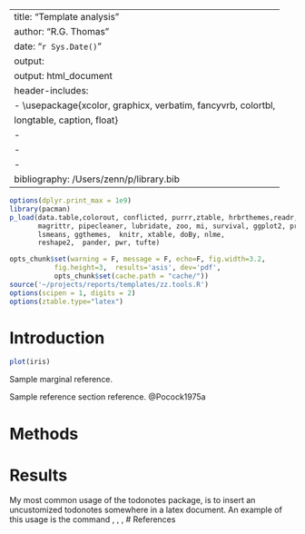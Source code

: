 
---
title: "Template analysis"
author: "R.G. Thomas"
date: "`r Sys.Date()`"
output:
    output: html_document 
header-includes:
   - \usepackage{xcolor, graphicx, verbatim, fancyvrb, colortbl,
     longtable, caption, float}
   - \usepackage{lipsum, xargs}
   - \usepackage[colorinlistoftodos,prependcaption,textsize=tiny]{todonotes}
   - \usepackage[export]{adjustbox}
bibliography: /Users/zenn/p/library.bib
---

```r
options(dplyr.print_max = 1e9)
library(pacman)
p_load(data.table,colorout, conflicted, purrr,ztable, hrbrthemes,readr, dplyr,
       magrittr, pipecleaner, lubridate, zoo, mi, survival, ggplot2, printr,
       lsmeans, ggthemes,  knitr, xtable, doBy, nlme,
       reshape2,  pander, pwr, tufte)

opts_chunk$set(warning = F, message = F, echo=F, fig.width=3.2,
	       fig.height=3,  results='asis', dev='pdf',
	       opts_chunk$set(cache.path = "cache/"))
source('~/projects/reports/templates/zz.tools.R')
options(scipen = 1, digits = 2)
options(ztable.type="latex")
```

# Introduction
```r
plot(iris)
```

\lipsum[2]
\todo[inline, color=cyan]{The original todo note withouth changed colours.\newline Here's another line.}
\lipsum[2]
Sample marginal reference. \cite{Pocock1975a}

Sample reference section reference. @Pocock1975a

# Methods

# Results
My most common usage of the todonotes package, is to insert an uncustomized
todonotes somewhere in a latex document. An example of this usage is the command
\todo{Make a cake \ldots},
\lipsum[1]
\todo[color=green]{Make a pie \ldots},
\lipsum[1] 
\todo{Make a joke \ldots},
\listoftodos
# References



